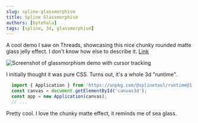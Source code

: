 ```yaml
---
slug: spline-glassmorphism
title: Spline Glassmorphism
authors: [bytehala]
tags: [spline, 3d, glassmorphism]
---
```


A cool demo I saw on Threads, showcasing this nice chunky rounded matte glass jelly effect.
I don't know how else to describe it. [Link](https://my.spline.design/glassmorphcursortracking-2ef6d3790000fd1a4f81c92fb3ff5bf5/)

![Screenshot of glassmorphism demo with cursor tracking](./images/spline-glassmorphism.png)

I initially thought it was pure CSS. Turns out, it's a whole 3d "runtime".

```typescript
  import { Application } from 'https://unpkg.com/@splinetool/runtime@1.9.48/build/runtime.js';
  const canvas = document.getElementById('canvas3d');
  const app = new Application(canvas);
  // ...
```

Pretty cool. I love the chunky matte effect, it reminds me of sea glass.